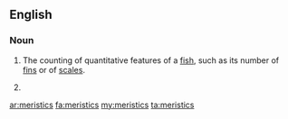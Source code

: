 ==English==

===Noun===
{{wikipedia}}
{{en-noun|-}}

# {{ichthyology}} The counting of quantitative features of a [[fish]], such as its number of [[fin]]s or of [[scale]]s.
# {{plural of|[[meristic]]}}

[[ar:meristics]]
[[fa:meristics]]
[[my:meristics]]
[[ta:meristics]]